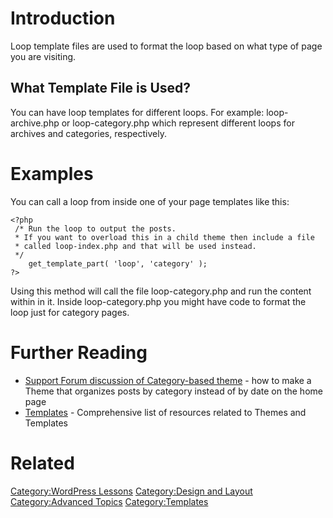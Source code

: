 {{Stub}}
= Introduction =
Loop template files are used to format the loop based on what type of page you are visiting.

== What Template File is Used? == 

You can have loop templates for different loops. For example: loop-archive.php or loop-category.php which represent different loops for archives and categories, respectively.

= Examples =

You can call a loop from inside one of your page templates like this:
<pre>
<?php
 /* Run the loop to output the posts.
 * If you want to overload this in a child theme then include a file
 * called loop-index.php and that will be used instead.
 */
    get_template_part( 'loop', 'category' );
?>
</pre>

Using this method will call the file loop-category.php and run the content within in it.
Inside loop-category.php you might have code to format the loop just for category pages.

= Further Reading =

* [http://wordpress.org/support/topic/38046 Support Forum discussion of Category-based theme] - how to make a Theme that organizes posts by category instead of by date on the home page
* [[Templates]] - Comprehensive list of resources related to Themes and Templates

= Related =

{{Theme Templates}}
{{Tag Footer}}

[[Category:WordPress Lessons]]
[[Category:Design and Layout]]
[[Category:Advanced Topics]]
[[Category:Templates]]